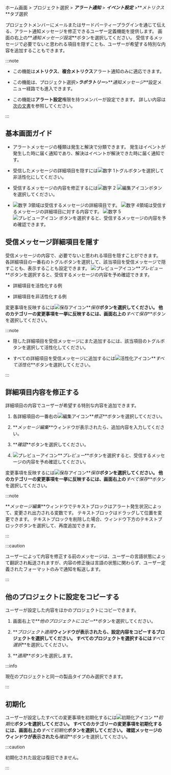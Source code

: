 ホーム画面 > プロジェクト選択 > **_アラート通知_** > **_イベント設定_** >**_メトリクス_**タブ選択

プロジェクトメンバーにメールまたはサードパーティープラグインを通じて伝える、アラート通知メッセージを修正できるユーザー定義機能を提供します。 画面の右上の**_通知メッセージ設定_**ボタンを選択してください。 受信するメッセージで必要でないと思われる項目を隠すことも、ユーザーが希望する特別な内容を追加することもできます。

<ImgLang img='notification-set-message.png' desc='알림 메시지 설정' />

:::note

- この機能は**メトリクス**、**複合メトリクス**アラート通知のみに適応できます。

- この機能は、プロジェクト選択>**_ラボラトリー_**>**_通知メッセージ_**設定メニュー経路でも進入できます。

- この機能は**アラート設定**権限を持つメンバーが設定できます。 詳しい内容は[次の文書](../project/project-structure#project-auth)を参照してください。

:::

## 基本画面ガイド

<ImgLang img='notification-set-message-main.png' desc='알림 메시지 설정' />

- アラートメッセージの種類は<span class='occur set-noti'>発生</span>と<span class='resolve set-noti'>解決</span>で分類できます。 <span class='occur set-noti'>発生</span>はイベントが発生した時に届く通知であり、<span class='resolve set-noti'>解決</span>はイベントが解決できた時に届く通知です。

- 受信したメッセージの詳細項目を隠すには![数字 1](/img/number-01.png)トグルボタンを選択して非活性化にしてください。

- 受信するメッセージの内容を修正するには![数字 2](/img/number-02.png) ![編集アイコン](/img/ico-edit.svg)<Cmdname sid="edit" className="uitext" />ボタンを選択してください。

- ![数字 3](/img/number-03.png)領域は受信するメッセージの詳細項目です。 ![数字 4](/img/number-04.png)領域は受信するメッセージの詳細項目に対する内容です。 ![数字 5](/img/number-05.png) ![プレビューアイコン](/img/ico-noti.svg) <Cmdname sid="preview" className="uitext" />ボタンを選択すると、受信するメッセージの内容を予め確認できます。

## 受信メッセージ詳細項目を隠す

受信メッセージの内容で、必要でないと思われる項目を隠すことができます。 各詳細項目の一番右のトグルボタンを選択して、該当項目を受信メッセージで隠すことも、表示することも設定できます。 ![プレビューアイコン](/img/ico-noti.svg)**_プレビュー_**ボタンを選択すると、受信するメッセージの内容を予め確認できます。

- 詳細項目を活性化する例

  <ImgLang img='notification-set-message-preview.png' desc='활성화 미리보기' />

- 詳細項目を非活性化する例

  <ImgLang img='notification-set-message-preview-disabled.png' desc='비활성화 미리보기' />

変更事項を反映するには![保存アイコン](/img/ic-s-check.svg)**_保存_**ボタンを選択してください。 他のカテゴリーの変更事項を一挙に反映するには、画面右上の**_すべて保存_**ボタンを選択してください。

:::note

- 隠した詳細項目を受信メッセージにまた追加するには、該当項目のトグルボタンを選択して活性化してください。

- すべての詳細項目を受信メッセージに追加するには![活性化アイコン](/img/ic-power.svg)**_すべて活性化_**ボタンを選択してください。

:::

## 詳細項目内容を修正する

詳細項目の内容でユーザーが希望する特別な内容を追加できます。 

1. 各詳細項目の一番右の![編集アイコン](/img/ico-edit.svg)**_修正_**ボタンを選択してください。

2. **_メッセージ編集_**ウィンドウが表示されたら、追加内容を入力してください。

   <ImgLang img='notification-set-message-edit.png' desc='메시지 편집' />

3. **_確認_**ボタンを選択してください。

4. ![プレビューアイコン](/img/ico-noti.svg)**_プレビュー_**ボタンを選択すると、受信するメッセージの内容を予め確認してください。

   <ImgLang img='notification-set-message-edit-preview.png' desc='메시지 편집' />

変更事項を反映するには![保存アイコン](/img/ic-s-check.svg)**_保存_**ボタンを選択してください。 他のカテゴリーの変更事項を一挙に反映するには、画面右上の**_すべて保存_**ボタンを選択してください。

:::note

**_メッセージ編集_**ウィンドウでテキストブロックはアラート発生状況によって、変更され出力される変数です。 テキストブロックはドラッグして位置を変更できます。 テキストブロックを削除した場合、ウィンドウ下方のテキストブロックボタンを選択して、再度追加できます。

<ImgLang img='notification-set-message-edit-block.png' desc='메시지 편집' />

:::

:::caution

ユーザーによって内容を修正する前のメッセージは、ユーザーの言語状態によって翻訳され転送されますが、内容の修正後は言語の状態に関わらず、ユーザー定義されたフォーマットのみで通知を転送します。

:::

## 他のプロジェクトに設定をコピーする

ユーザーが設定した内容をほかのプロジェクトにコピーできます。 

1. 画面右上で**_他のプロジェクトにコピー_**ボタンを選択してください。

2. **_プロジェクト適用_**ウィンドウが表示されたら、設定内容をコピーするプロジェクトを選択してください。 すべてのプロジェクトを選択するには**_すべて選択_**を選択してください。

3. **_適用_**ボタンを選択します。

:::info

現在のプロジェクトと同一の製品タイプのみ選択できます。

:::

## 初期化

ユーザーが設定したすべての変更事項を初期化するには![初期化アイコン](/img/ico-reset.svg) **_初期化_**ボタンを選択してください。 すべてのカテゴリーの変更事項を初期化するには、画面右上の**_すべて初期化_**ボタンを選択してください。 確認メッセージのウィンドウが表示されたら**_確認_**ボタンを選択してください。

:::caution

初期化された設定は復旧できません。

:::
